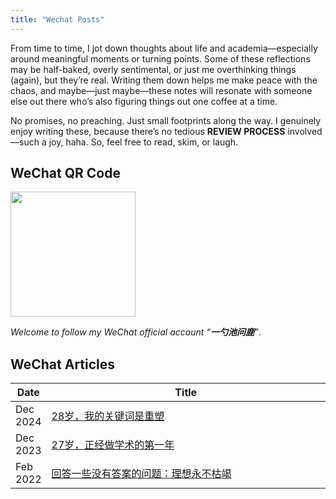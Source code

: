```yaml
---
title: "Wechat Posts"
---
```


From time to time, I jot down thoughts about life and academia—especially around meaningful moments or turning points. Some of these reflections may be half-baked, overly sentimental, or just me overthinking things (again), but they’re real. Writing them down helps me make peace with the chaos, and maybe—just maybe—these notes will resonate with someone else out there who's also figuring things out one coffee at a time. 

No promises, no preaching. Just small footprints along the way. I genuinely enjoy writing these, because there's no tedious **REVIEW PROCESS** involved—such a joy, haha. So, feel free to read, skim, or laugh.


## WeChat QR Code

<p>
  <img src="D:\1-学术研究\Personal page\Jiaxin-Jesse-Xue.github.io\post\qrcode.jpg" width="200"/>
</p>

*Welcome to follow my WeChat official account "**一勺池问鹿**"*.

## WeChat Articles

| Date       | Title                                                                                                         |
|------------|--------------------------------------------------------------------------------------------------------------|
| Dec 2024 | [28岁，我的关键词是重塑](https://mp.weixin.qq.com/s/TjhsKEul20jyHriDu6ByOQ)   |
| Dec 2023 | [27岁，正经做学术的第一年](https://mp.weixin.qq.com/s/eiljCYSWCEZcjk_Y6kDw-Q)                                                |                
| Feb 2022	 | [回答一些没有答案的问题：理想永不枯竭](https://mp.weixin.qq.com/s/daeJt49NG7Jdcoo4JGiSfA)                                                |

